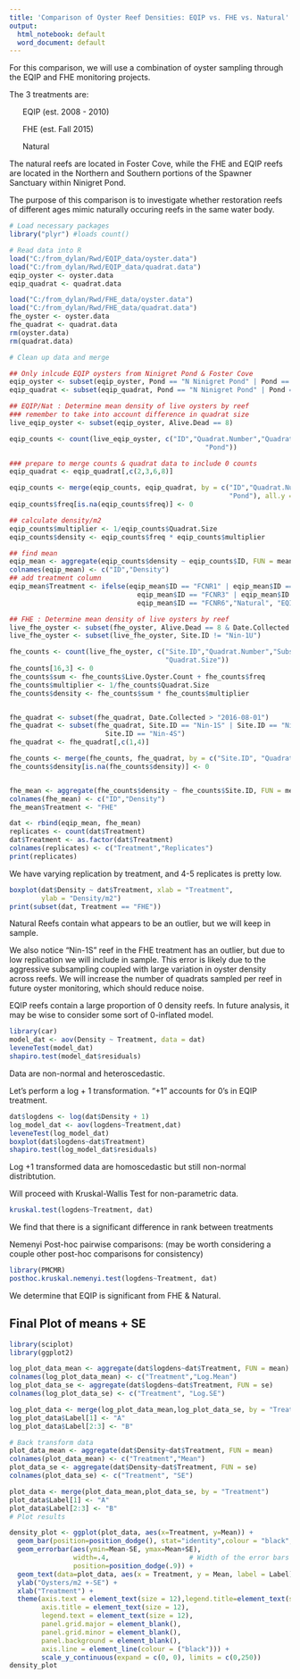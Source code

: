---
title: 'Comparison of Oyster Reef Densities: EQIP vs. FHE vs. Natural'
output:
  html_notebook: default
  word_document: default
---

For this comparison, we will use a combination of oyster sampling through the EQIP and FHE monitoring projects.

The 3 treatments are:

  <ul>EQIP (est. 2008 - 2010)</ul>
  <ul>FHE (est. Fall 2015)</ul>
  <ul>Natural</ul>


The natural reefs are located in Foster Cove, while the FHE and EQIP reefs are located in the Northern and Southern portions of the Spawner Sanctuary within Ninigret Pond.

The purpose of this comparison is to investigate whether restoration reefs of different ages mimic naturally occuring reefs in the same water body.


```{r echo = FALSE}
# Load necessary packages
library("plyr") #loads count()

# Read data into R
load("C:/from_dylan/Rwd/EQIP_data/oyster.data")
load("C:/from_dylan/Rwd/EQIP_data/quadrat.data")
eqip_oyster <- oyster.data
eqip_quadrat <- quadrat.data

load("C:/from_dylan/Rwd/FHE_data/oyster.data")
load("C:/from_dylan/Rwd/FHE_data/quadrat.data")
fhe_oyster <- oyster.data
fhe_quadrat <- quadrat.data
rm(oyster.data)
rm(quadrat.data)

# Clean up data and merge

## Only inlcude EQIP oysters from Ninigret Pond & Foster Cove
eqip_oyster <- subset(eqip_oyster, Pond == "N Ninigret Pond" | Pond == "S Ninigret Pond" | Pond == "Foster Cove")
eqip_quadrat <- subset(eqip_quadrat, Pond == "N Ninigret Pond" | Pond == "S Ninigret Pond" | Pond == "Foster Cove")

## EQIP/Nat : Determine mean density of live oysters by reef
### remember to take into account difference in quadrat size
live_eqip_oyster <- subset(eqip_oyster, Alive.Dead == 8)

eqip_counts <- count(live_eqip_oyster, c("ID","Quadrat.Number","Quadrat.Size",
                                                 "Pond"))

### prepare to merge counts & quadrat data to include 0 counts
eqip_quadrat <- eqip_quadrat[,c(2,3,6,8)]

eqip_counts <- merge(eqip_counts, eqip_quadrat, by = c("ID","Quadrat.Number","Quadrat.Size",
                                                       "Pond"), all.y = TRUE)
eqip_counts$freq[is.na(eqip_counts$freq)] <- 0

## calculate density/m2
eqip_counts$multiplier <- 1/eqip_counts$Quadrat.Size
eqip_counts$density <- eqip_counts$freq * eqip_counts$multiplier

## find mean
eqip_mean <- aggregate(eqip_counts$density ~ eqip_counts$ID, FUN = mean)
colnames(eqip_mean) <- c("ID","Density")
## add treatment column
eqip_mean$Treatment <- ifelse(eqip_mean$ID == "FCNR1" | eqip_mean$ID == "FCNR2" | 
                                eqip_mean$ID == "FCNR3" | eqip_mean$ID == "FCNR5" |
                                eqip_mean$ID == "FCNR6","Natural", "EQIP")

## FHE : Determine mean density of live oysters by reef
live_fhe_oyster <- subset(fhe_oyster, Alive.Dead == 8 & Date.Collected > "2016-08-01")
live_fhe_oyster <- subset(live_fhe_oyster, Site.ID != "Nin-1U")

fhe_counts <- count(live_fhe_oyster, c("Site.ID","Quadrat.Number","Subsample.","Live.Oyster.Count",
                                       "Quadrat.Size"))
fhe_counts[16,3] <- 0
fhe_counts$sum <- fhe_counts$Live.Oyster.Count + fhe_counts$freq
fhe_counts$multiplier <- 1/fhe_counts$Quadrat.Size
fhe_counts$density <- fhe_counts$sum * fhe_counts$multiplier


fhe_quadrat <- subset(fhe_quadrat, Date.Collected > "2016-08-01")
fhe_quadrat <- subset(fhe_quadrat, Site.ID == "Nin-1S" | Site.ID == "Nin-2S" | Site.ID == "Nin-3S" |
                        Site.ID == "Nin-4S")
fhe_quadrat <- fhe_quadrat[,c(1,4)]

fhe_counts <- merge(fhe_counts, fhe_quadrat, by = c("Site.ID", "Quadrat.Number"), all = TRUE)
fhe_counts$density[is.na(fhe_counts$density)] <- 0


fhe_mean <- aggregate(fhe_counts$density ~ fhe_counts$Site.ID, FUN = mean)
colnames(fhe_mean) <- c("ID","Density")
fhe_mean$Treatment <- "FHE"

dat <- rbind(eqip_mean, fhe_mean)
replicates <- count(dat$Treatment)
dat$Treatment <- as.factor(dat$Treatment)
colnames(replicates) <- c("Treatment","Replicates")
print(replicates)
```

We have varying replication by treatment, and 4-5 replicates is pretty low.

```{r echo = FALSE}
boxplot(dat$Density ~ dat$Treatment, xlab = "Treatment",
        ylab = "Density/m2")
print(subset(dat, Treatment == "FHE"))
```

Natural Reefs contain what appears to be an outlier, but we will keep in sample.

We also notice "Nin-1S" reef in the FHE treatment has an outlier, but due to low replication we will include in sample.  This error is likely due to the aggressive subsampling coupled with large variation in oyster density across reefs.  We will increase the number of quadrats sampled per reef in future oyster monitoring, which should reduce noise.

EQIP reefs contain a large proportion of 0 density reefs.  In future analysis, it may be wise to consider some sort of 0-inflated model. 

```{r message = FALSE, warning = FALSE}
library(car)
model_dat <- aov(Density ~ Treatment, data = dat)
leveneTest(model_dat)
shapiro.test(model_dat$residuals)
```

Data are non-normal and heteroscedastic.

Let's perform a log + 1 transformation.  "+1" accounts for 0's in EQIP treatment.

```{r warning = FALSE}
dat$logdens <- log(dat$Density + 1)
log_model_dat <- aov(logdens~Treatment,dat)
leveneTest(log_model_dat)
boxplot(dat$logdens~dat$Treatment)
shapiro.test(log_model_dat$residuals)
```

Log +1 transformed data are homoscedastic but still non-normal distribtution.

Will proceed with Kruskal-Wallis Test for non-parametric data.

```{r}
kruskal.test(logdens~Treatment, dat)
```

We find that there is a significant difference in rank between treatments

Nemenyi Post-hoc pairwise comparisons:
(may be worth considering a couple other post-hoc comparisons for consistency)

```{r warning = FALSE}
library(PMCMR)
posthoc.kruskal.nemenyi.test(logdens~Treatment, dat)

```

We determine that EQIP is significant from FHE & Natural.

## Final Plot of means + SE

```{r warning=FALSE}
library(sciplot)
library(ggplot2)

log_plot_data_mean <- aggregate(dat$logdens~dat$Treatment, FUN = mean)
colnames(log_plot_data_mean) <- c("Treatment","Log.Mean")
log_plot_data_se <- aggregate(dat$logdens~dat$Treatment, FUN = se)
colnames(log_plot_data_se) <- c("Treatment", "Log.SE")

log_plot_data <- merge(log_plot_data_mean,log_plot_data_se, by = "Treatment")
log_plot_data$Label[1] <- "A"
log_plot_data$Label[2:3] <- "B"

# Back transform data
plot_data_mean <- aggregate(dat$Density~dat$Treatment, FUN = mean)
colnames(plot_data_mean) <- c("Treatment","Mean")
plot_data_se <- aggregate(dat$Density~dat$Treatment, FUN = se)
colnames(plot_data_se) <- c("Treatment", "SE")

plot_data <- merge(plot_data_mean,plot_data_se, by = "Treatment")
plot_data$Label[1] <- "A"
plot_data$Label[2:3] <- "B"
# Plot results

density_plot <- ggplot(plot_data, aes(x=Treatment, y=Mean)) + 
  geom_bar(position=position_dodge(), stat="identity",colour = "black", fill = "grey") +
  geom_errorbar(aes(ymin=Mean-SE, ymax=Mean+SE),
                width=.4,                    # Width of the error bars
                position=position_dodge(.9)) +
  geom_text(data=plot_data, aes(x = Treatment, y = Mean, label = Label),vjust = -8) +
  ylab("Oysters/m2 +-SE") + 
  xlab("Treatment") + 
  theme(axis.text = element_text(size = 12),legend.title=element_text(size=12),
        axis.title = element_text(size = 12),
        legend.text = element_text(size = 12),
        panel.grid.major = element_blank(),
        panel.grid.minor = element_blank(),
        panel.background = element_blank(),
        axis.line = element_line(colour = ("black"))) + 
        scale_y_continuous(expand = c(0, 0), limits = c(0,250))
density_plot

```


